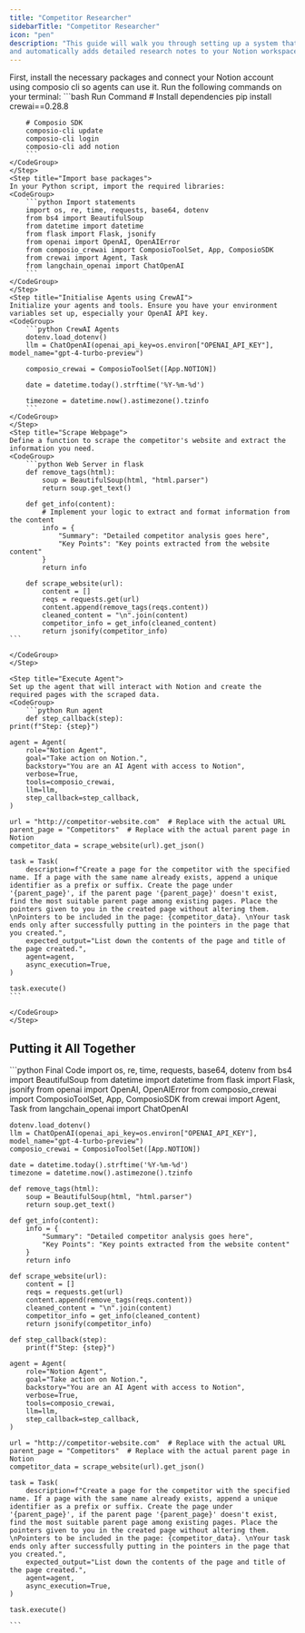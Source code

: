 ```yaml
---
title: "Competitor Researcher"
sidebarTitle: "Competitor Researcher"
icon: "pen"
description: "This guide will walk you through setting up a system that scrapes competitor websites
and automatically adds detailed research notes to your Notion workspace. Let's get started!"
---
```

<Steps>
    <Step title="Install packages and Connect tools">
    First, install the necessary packages and connect your Notion account using composio cli so agents can use it. Run the following commands on your terminal:
    <CodeGroup>
        ```bash Run Command
        # Install dependencies
        pip install crewai==0.28.8

        # Composio SDK
        composio-cli update
        composio-cli login
        composio-cli add notion
        ```
    </CodeGroup>
    </Step>
    <Step title="Import base packages">
    In your Python script, import the required libraries:
    <CodeGroup>
        ```python Import statements
        import os, re, time, requests, base64, dotenv
        from bs4 import BeautifulSoup
        from datetime import datetime
        from flask import Flask, jsonify
        from openai import OpenAI, OpenAIError
        from composio_crewai import ComposioToolSet, App, ComposioSDK
        from crewai import Agent, Task
        from langchain_openai import ChatOpenAI
        ```
    </CodeGroup>
    </Step>
    <Step title="Initialise Agents using CrewAI">
    Initialize your agents and tools. Ensure you have your environment variables set up, especially your OpenAI API key.
    <CodeGroup>
        ```python CrewAI Agents
        dotenv.load_dotenv()
        llm = ChatOpenAI(openai_api_key=os.environ["OPENAI_API_KEY"], model_name="gpt-4-turbo-preview")

        composio_crewai = ComposioToolSet([App.NOTION])

        date = datetime.today().strftime('%Y-%m-%d')

        timezone = datetime.now().astimezone().tzinfo
        ```
    </CodeGroup>
    </Step>
    <Step title="Scrape Webpage">
    Define a function to scrape the competitor's website and extract the information you need.
    <CodeGroup>
        ```python Web Server in flask
        def remove_tags(html):
            soup = BeautifulSoup(html, "html.parser")
            return soup.get_text()

        def get_info(content):
            # Implement your logic to extract and format information from the content
            info = {
                "Summary": "Detailed competitor analysis goes here",
                "Key Points": "Key points extracted from the website content"
            }
            return info

        def scrape_website(url):
            content = []
            reqs = requests.get(url)
            content.append(remove_tags(reqs.content))
            cleaned_content = "\n".join(content)
            competitor_info = get_info(cleaned_content)
            return jsonify(competitor_info)        
    ```

    </CodeGroup>
    </Step>

    <Step title="Execute Agent">
    Set up the agent that will interact with Notion and create the required pages with the scraped data.
    <CodeGroup>
        ```python Run agent
        def step_callback(step):
    print(f"Step: {step}")

    agent = Agent(
        role="Notion Agent",
        goal="Take action on Notion.",
        backstory="You are an AI Agent with access to Notion",
        verbose=True,
        tools=composio_crewai,
        llm=llm,
        step_callback=step_callback,
    )

    url = "http://competitor-website.com"  # Replace with the actual URL
    parent_page = "Competitors"  # Replace with the actual parent page in Notion
    competitor_data = scrape_website(url).get_json()

    task = Task(
        description=f"Create a page for the competitor with the specified name. If a page with the same name already exists, append a unique identifier as a prefix or suffix. Create the page under '{parent_page}', if the parent page '{parent_page}' doesn't exist, find the most suitable parent page among existing pages. Place the pointers given to you in the created page without altering them. \nPointers to be included in the page: {competitor_data}. \nYour task ends only after successfully putting in the pointers in the page that you created.",
        expected_output="List down the contents of the page and title of the page created.",
        agent=agent,
        async_execution=True,
    )

    task.execute()        
    ```

    </CodeGroup>
    </Step>

</Steps>

## Putting it All Together
<CodeGroup>
    ```python Final Code
    import os, re, time, requests, base64, dotenv
    from bs4 import BeautifulSoup
    from datetime import datetime
    from flask import Flask, jsonify
    from openai import OpenAI, OpenAIError
    from composio_crewai import ComposioToolSet, App, ComposioSDK
    from crewai import Agent, Task
    from langchain_openai import ChatOpenAI

    dotenv.load_dotenv()
    llm = ChatOpenAI(openai_api_key=os.environ["OPENAI_API_KEY"], model_name="gpt-4-turbo-preview")
    composio_crewai = ComposioToolSet([App.NOTION])

    date = datetime.today().strftime('%Y-%m-%d')
    timezone = datetime.now().astimezone().tzinfo

    def remove_tags(html):
        soup = BeautifulSoup(html, "html.parser")
        return soup.get_text()

    def get_info(content):
        info = {
            "Summary": "Detailed competitor analysis goes here",
            "Key Points": "Key points extracted from the website content"
        }
        return info

    def scrape_website(url):
        content = []
        reqs = requests.get(url)
        content.append(remove_tags(reqs.content))
        cleaned_content = "\n".join(content)
        competitor_info = get_info(cleaned_content)
        return jsonify(competitor_info)

    def step_callback(step):
        print(f"Step: {step}")

    agent = Agent(
        role="Notion Agent",
        goal="Take action on Notion.",
        backstory="You are an AI Agent with access to Notion",
        verbose=True,
        tools=composio_crewai,
        llm=llm,
        step_callback=step_callback,
    )

    url = "http://competitor-website.com"  # Replace with the actual URL
    parent_page = "Competitors"  # Replace with the actual parent page in Notion
    competitor_data = scrape_website(url).get_json()

    task = Task(
        description=f"Create a page for the competitor with the specified name. If a page with the same name already exists, append a unique identifier as a prefix or suffix. Create the page under '{parent_page}', if the parent page '{parent_page}' doesn't exist, find the most suitable parent page among existing pages. Place the pointers given to you in the created page without altering them. \nPointers to be included in the page: {competitor_data}. \nYour task ends only after successfully putting in the pointers in the page that you created.",
        expected_output="List down the contents of the page and title of the page created.",
        agent=agent,
        async_execution=True,
    )

    task.execute()

    ```
</CodeGroup>
